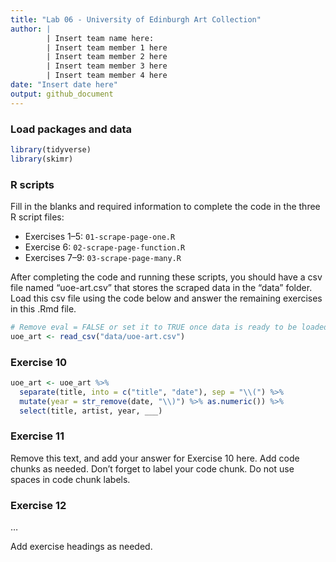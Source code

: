 ```yaml
---
title: "Lab 06 - University of Edinburgh Art Collection"
author: |
        | Insert team name here:
        | Insert team member 1 here
        | Insert team member 2 here
        | Insert team member 3 here
        | Insert team member 4 here
date: "Insert date here"
output: github_document
---
```


### Load packages and data

```r
library(tidyverse) 
library(skimr)
```

### R scripts

Fill in the blanks and required information to complete the code in the three
R script files: 

* Exercises 1--5: `01-scrape-page-one.R`
* Exercise 6: `02-scrape-page-function.R`
* Exercises 7--9: `03-scrape-page-many.R`

After completing the code and running these scripts, you should have a csv file
named "uoe-art.csv" that stores the scraped data in the "data" folder.
Load this csv file using the code below and answer the remaining exercises
in this .Rmd file.

```r
# Remove eval = FALSE or set it to TRUE once data is ready to be loaded
uoe_art <- read_csv("data/uoe-art.csv")
```

### Exercise 10

```r
uoe_art <- uoe_art %>%
  separate(title, into = c("title", "date"), sep = "\\(") %>%
  mutate(year = str_remove(date, "\\)") %>% as.numeric()) %>%
  select(title, artist, year, ___)
```

### Exercise 11

Remove this text, and add your answer for Exercise 10 here.
Add code chunks as needed.
Don't forget to label your code chunk.
Do not use spaces in code chunk labels.

### Exercise 12

...

Add exercise headings as needed.
